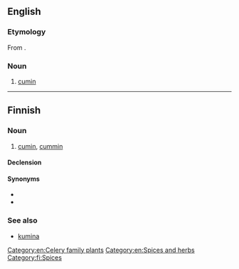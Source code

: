 ==English==

===Etymology===
From {{bor|en|hi|जीरा}}.

===Noun===
{{en-noun|-}}

# {{lb|en|India|cooking}} [[cumin]]

[[Category:en:Celery family plants]]
[[Category:en:Spices and herbs]]

----

==Finnish==

===Noun===
{{fi-noun}}

# [[cumin]], [[cummin]] {{gloss|spice}}

====Declension====
{{fi-decl-kala|jeer|||a}}

====Synonyms====
* {{l|fi|juustokumina}}
* {{l|fi|roomankumina}}

===See also===
* [[kumina#Etymology 2|kumina]]

[[Category:fi:Spices]]
